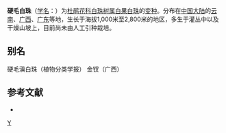 {{Infraspeciesbox
| image = 
| image_caption = 
| status = 
| status_system = 
| genus = Gaultheria
| species = leucocarpa
| varietas = hirsuta
| authority = ([[方鼎|D. Fang]] et [[梁乃宽|N. K. Liang]]) [[徐廷志|T. Z. Hsu]]
| synonyms = 
}}
'''硬毛白珠'''（[[学名|学名]]：{{lang|la|''Gaultheria leucocarpa'' var. ''hirsuta''}}）为[[杜鹃花科|杜鹃花科]][[白珠树属|白珠树属]][[白果白珠|白果白珠]]的[[变种|变种]]。分布在[[中国大陆|中国大陆]]的[[云南|云南]]、[[广西|广西]]、[[广东|广东]]等地，生长于海拔1,000米至2,800米的地区，多生于灌丛中以及干燥山坡上，目前尚未由人工引种栽培。

== 别名 ==
硬毛滇白珠（植物分类学报） 金钗（广西）

== 参考文献 ==
<div class="references-small">
* {{cite web| url =http://www.bioinfo.cn/db05/KmzwSpecies.php?action=view&id=30016| title =硬毛白珠（变种）| work =《中国高等植物数据库全库》| publisher =中国科学院微生物研究所| author =昆明植物研究所| accessdate =2009-02-26| deadurl =yes| archiveurl =https://web.archive.org/web/20160305021049/http://www.bioinfo.cn/db05/KmzwSpecies.php?action=view&id=30016| archivedate =2016-03-05}}
</div>
{{Taxonbar|from=Q18232314}}

[[Category:白珠树属|Y]]


{{植物小作品}}